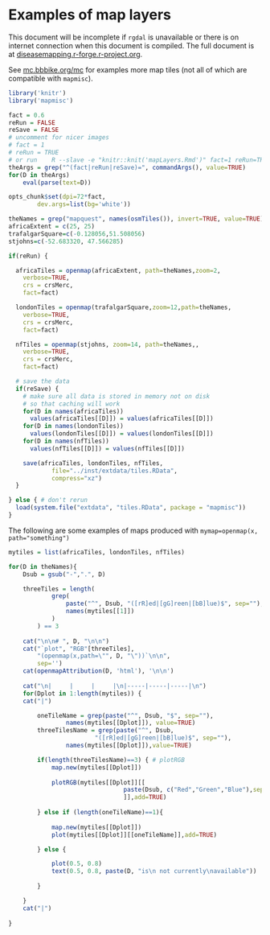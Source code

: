 <!--
%\VignetteEngine{knitr::knitr}
%\VignetteIndexEntry{Examples of map layers}
-->


# Examples of map layers


This document will be incomplete if `rgdal` is unavailable or there is on
internet connection when this document is compiled.  The full document is at
[diseasemapping.r-forge.r-project.org](http://diseasemapping.r-forge.r-project.org).

See [mc.bbbike.org/mc](http://mc.bbbike.org/mc/) for examples more map tiles 
(not all of which are compatible with `mapmisc`).


```r

library('knitr')
library('mapmisc')

fact = 0.6
reRun = FALSE
reSave = FALSE
# uncomment for nicer images
# fact = 1 
# reRun = TRUE
# or run 	R --slave -e "knitr::knit('mapLayers.Rmd')" fact=1 reRun=TRUE
theArgs = grep("^(fact|reRun|reSave)=", commandArgs(), value=TRUE)
for(D in theArgs)
	eval(parse(text=D))

opts_chunk$set(dpi=72*fact, 
		dev.args=list(bg='white'))	

theNames = grep("mapquest", names(osmTiles()), invert=TRUE, value=TRUE)
africaExtent = c(25, 25)
trafalgarSquare=c(-0.128056,51.508056)
stjohns=c(-52.683320, 47.566285)

```


```r

if(reRun) {

  africaTiles = openmap(africaExtent, path=theNames,zoom=2,
    verbose=TRUE, 
    crs = crsMerc, 
    fact=fact)

  londonTiles = openmap(trafalgarSquare,zoom=12,path=theNames,
    verbose=TRUE, 
    crs = crsMerc, 
    fact=fact)

  nfTiles = openmap(stjohns, zoom=14, path=theNames,,
    verbose=TRUE, 
    crs = crsMerc, 
    fact=fact)

  # save the data
  if(reSave) {
    # make sure all data is stored in memory not on disk
    # so that caching will work
    for(D in names(africaTiles))
	  values(africaTiles[[D]]) = values(africaTiles[[D]])
    for(D in names(londonTiles))
	  values(londonTiles[[D]]) = values(londonTiles[[D]])
    for(D in names(nfTiles))
	  values(nfTiles[[D]]) = values(nfTiles[[D]])

    save(africaTiles, londonTiles, nfTiles,
			file="../inst/extdata/tiles.RData",
			compress="xz")
  }

} else { # don't rerun
  load(system.file("extdata", "tiles.RData", package = "mapmisc"))
}
```


The following are some examples of maps produced with `mymap=openmap(x, path="something")`


```r


mytiles = list(africaTiles, londonTiles, nfTiles)

for(D in theNames){
	Dsub = gsub("-",".", D)

	threeTiles = length(
			grep(
				paste("^", Dsub, "([rR]ed|[gG]reen|[bB]lue)$", sep=""), 
				names(mytiles[[1]])
			)
		) == 3
	
	cat("\n\n# ", D, "\n\n")
	cat("`plot", "RGB"[threeTiles], 
		"(openmap(x,path=\"", D, "\"))`\n\n", 
	    sep='')
  	cat(openmapAttribution(D, 'html'), '\n\n')
	
	cat("\n|     |     |     |\n|-----|-----|-----|\n")
	for(Dplot in 1:length(mytiles)) {
	cat("|")

		oneTileName = grep(paste("^", Dsub, "$", sep=""), 
				names(mytiles[[Dplot]]), value=TRUE)
		threeTilesName = grep(paste("^", Dsub, 
						"([rR]ed|[gG]reen|[bB]lue)$", sep=""), 
				names(mytiles[[Dplot]]),value=TRUE)

		if(length(threeTilesName)==3) { # plotRGB
			map.new(mytiles[[Dplot]])
			
			plotRGB(mytiles[[Dplot]][[
								paste(Dsub, c("Red","Green","Blue"),sep="")
								]],add=TRUE)
	
		} else if (length(oneTileName)==1){
		
			map.new(mytiles[[Dplot]])
			plot(mytiles[[Dplot]][[oneTileName]],add=TRUE)

		} else {

			plot(0.5, 0.8)
			text(0.5, 0.8, paste(D, "is\n not currently\navailable"))
		
		}

	}
	cat("|")
	
}

```
